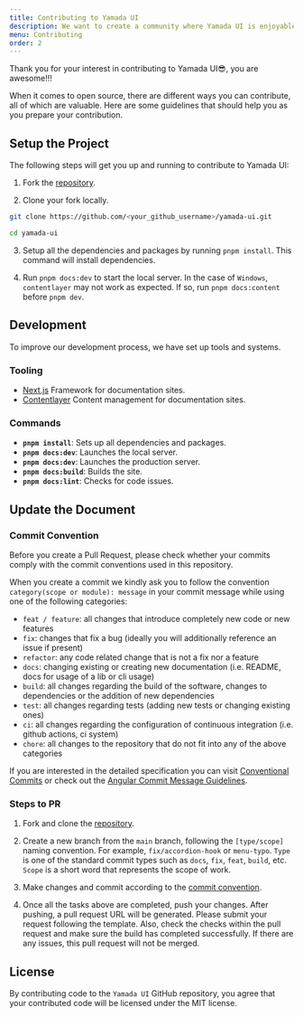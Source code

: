 ```yaml
---
title: Contributing to Yamada UI
description: We want to create a community where Yamada UI is enjoyable and educational for anyone and everyone.
menu: Contributing
order: 2
---
```


Thank you for your interest in contributing to Yamada UI😎, you are awesome!!!

When it comes to open source, there are different ways you can contribute, all of which are valuable. Here are some guidelines that should help you as you prepare your contribution.

## Setup the Project

The following steps will get you up and running to contribute to Yamada UI:

1. Fork the [repository](https://github.com/yamada-ui/yamada-ui).

2. Clone your fork locally.

```sh
git clone https://github.com/<your_github_username>/yamada-ui.git

cd yamada-ui
```

3. Setup all the dependencies and packages by running `pnpm install`. This command will install dependencies.

4. Run `pnpm docs:dev` to start the local server. In the case of `Windows`, `contentlayer` may not work as expected. If so, run `pnpm docs:content` before `pnpm dev`.

## Development

To improve our development process, we have set up tools and systems.

### Tooling

- [Next.js](https://nextjs.org/) Framework for documentation sites.
- [Contentlayer](https://contentlayer.dev/) Content management for documentation sites.

### Commands

- **`pnpm install`**: Sets up all dependencies and packages.
- **`pnpm docs:dev`**: Launches the local server.
- **`pnpm docs:dev`**: Launches the production server.
- **`pnpm docs:build`**: Builds the site.
- **`pnpm docs:lint`**: Checks for code issues.

## Update the Document

### Commit Convention

Before you create a Pull Request, please check whether your commits comply with
the commit conventions used in this repository.

When you create a commit we kindly ask you to follow the convention
`category(scope or module): message` in your commit message while using one of
the following categories:

- `feat / feature`: all changes that introduce completely new code or new features
- `fix`: changes that fix a bug (ideally you will additionally reference an issue if present)
- `refactor`: any code related change that is not a fix nor a feature
- `docs`: changing existing or creating new documentation (i.e. README, docs for usage of a lib or cli usage)
- `build`: all changes regarding the build of the software, changes to dependencies or the addition of new dependencies
- `test`: all changes regarding tests (adding new tests or changing existing ones)
- `ci`: all changes regarding the configuration of continuous integration (i.e. github actions, ci system)
- `chore`: all changes to the repository that do not fit into any of the above categories

If you are interested in the detailed specification you can visit
[Conventional Commits](https://www.conventionalcommits.org) or check out the
[Angular Commit Message Guidelines](https://github.com/angular/angular/blob/22b96b9/CONTRIBUTING.md#-commit-message-guidelines).

### Steps to PR

1. Fork and clone the [repository](https://github.com/yamada-ui/yamada-ui).

2. Create a new branch from the `main` branch, following the `[type/scope]` naming convention. For example, `fix/accordion-hook` or `menu-typo`. `Type` is one of the standard commit types such as `docs`, `fix`, `feat`, `build`, etc. `Scope` is a short word that represents the scope of work.

3. Make changes and commit according to the [commit convention](https://github.com/yamada-ui/yamada-ui/blob/main/README.md#commit-convention).

4. Once all the tasks above are completed, push your changes. After pushing, a pull request URL will be generated. Please submit your request following the template. Also, check the checks within the pull request and make sure the build has completed successfully. If there are any issues, this pull request will not be merged.

## License

By contributing code to the `Yamada UI` GitHub repository, you agree that your contributed code will be licensed under the MIT license.
